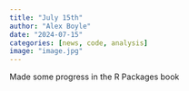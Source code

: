 ```yaml
---
title: "July 15th"
author: "Alex Boyle"
date: "2024-07-15"
categories: [news, code, analysis]
image: "image.jpg"
---
```


Made some progress in the R Packages book
